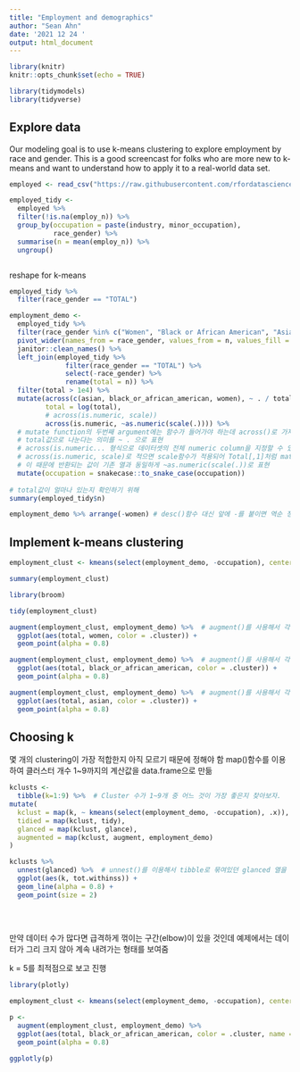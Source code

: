 ```yaml
---
title: "Employment and demographics"
author: "Sean Ahn"
date: '2021 12 24 '
output: html_document
---
```


```r
library(knitr)
knitr::opts_chunk$set(echo = TRUE)

library(tidymodels)
library(tidyverse)
```

## Explore data

Our modeling goal is to use k-means clustering to explore employment by race and gender. This is a good screencast for folks who are more new to k-means and want to understand how to apply it to a real-world data set.

```r

employed <- read_csv("https://raw.githubusercontent.com/rfordatascience/tidytuesday/master/data/2021/2021-02-23/employed.csv")

```


```r
employed_tidy <- 
  employed %>% 
  filter(!is.na(employ_n)) %>% 
  group_by(occupation = paste(industry, minor_occupation),
           race_gender) %>% 
  summarise(n = mean(employ_n)) %>% 
  ungroup()



```

reshape for k-means

```r
employed_tidy %>% 
  filter(race_gender == "TOTAL")

employment_demo <- 
  employed_tidy %>% 
  filter(race_gender %in% c("Women", "Black or African American", "Asian")) %>% 
  pivot_wider(names_from = race_gender, values_from = n, values_fill = 0) %>% 
  janitor::clean_names() %>% 
  left_join(employed_tidy %>% 
              filter(race_gender == "TOTAL") %>% 
              select(-race_gender) %>% 
              rename(total = n)) %>% 
  filter(total > 1e4) %>%
  mutate(across(c(asian, black_or_african_american, women), ~ . / total),
         total = log(total),
         # across(is.numeric, scale))
         across(is.numeric, ~as.numeric(scale(.)))) %>% 
  # mutate function의 두번째 argument에는 함수가 들어가야 하는데 across()로 가져온 column 모두를
  # total값으로 나눈다는 의미를 ~ . 으로 표현
  # across(is.numeric... 형식으로 데이터셋의 전체 numeric column을 지정할 수 있음.
  # across(is.numeric, scale)로 적으면 scale함수가 적용되어 Total[,1]처럼 matrix 형태로 반환됨.
  # 이 때문에 반환되는 값이 기존 열과 동일하게 ~as.numeric(scale(.))로 표현
  mutate(occupation = snakecase::to_snake_case(occupation))
  
# total값이 얼마나 있는지 확인하기 위해 
summary(employed_tidy$n)

employment_demo %>% arrange(-women) # desc()함수 대신 앞에 -를 붙이면 역순 정렬 가능

```


## Implement k-means clustering


```r
employment_clust <- kmeans(select(employment_demo, -occupation), centers = 3)

summary(employment_clust)

```



```r
library(broom)

tidy(employment_clust)

```


```r
augment(employment_clust, employment_demo) %>%  # augment()를 사용해서 각 row의 값이 어느 cluster에 속하는지 확인
  ggplot(aes(total, women, color = .cluster)) +
  geom_point(alpha = 0.8)

augment(employment_clust, employment_demo) %>%  # augment()를 사용해서 각 row의 값이 어느 cluster에 속하는지 확인
  ggplot(aes(total, black_or_african_american, color = .cluster)) +
  geom_point(alpha = 0.8)

augment(employment_clust, employment_demo) %>%  # augment()를 사용해서 각 row의 값이 어느 cluster에 속하는지 확인
  ggplot(aes(total, asian, color = .cluster)) +
  geom_point(alpha = 0.8)

```



## Choosing k


몇 개의 clustering이 가장 적합한지 아직 모르기 때문에 정해야 함
map()함수를 이용하여 클러스터 개수 1~9까지의 계산값을 data.frame으로 만듦

```r

kclusts <- 
  tibble(k=1:9) %>%  # Cluster 수가 1~9개 중 어느 것이 가장 좋은지 찾아보자.
mutate(
  kclust = map(k, ~ kmeans(select(employment_demo, -occupation), .x)),
  tidied = map(kclust, tidy),
  glanced = map(kclust, glance),
  augmented = map(kclust, augment, employment_demo)
)

kclusts %>% 
  unnest(glanced) %>%  # unnest()를 이용해서 tibble로 묶여있던 glanced 열을 풀어봄
  ggplot(aes(k, tot.withinss)) + 
  geom_line(alpha = 0.8) + 
  geom_point(size = 2)
  
  
  
```

만약 데이터 수가 많다면 급격하게 꺾이는 구간(elbow)이 있을 것인데 예제에서는 데이터가 그리 크지 않아 계속 내려가는 형태를 보여줌



k = 5를 최적점으로 보고 진행


```r
library(plotly)

employment_clust <- kmeans(select(employment_demo, -occupation), centers = 5)

p <- 
  augment(employment_clust, employment_demo) %>%
  ggplot(aes(total, black_or_african_american, color = .cluster, name = occupation)) +
  geom_point(alpha = 0.8)

ggplotly(p)


```
